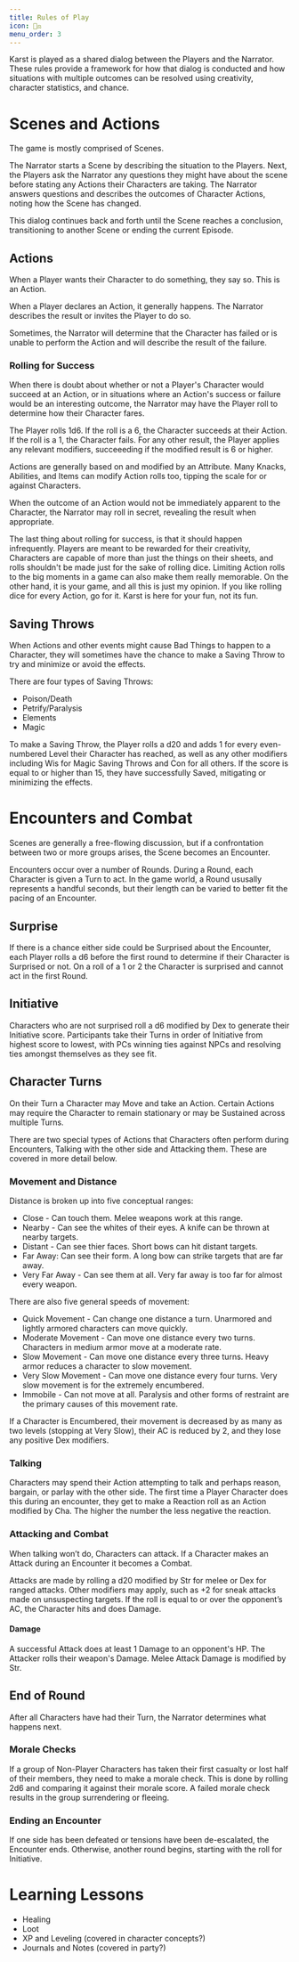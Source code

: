 ```yaml
---
title: Rules of Play
icon: 👩‍⚖️
menu_order: 3
---
```


Karst is played as a shared dialog between the Players and the Narrator. These rules provide a framework for how that dialog is conducted and how situations with multiple outcomes can be resolved using creativity, character statistics, and chance.

# Scenes and Actions

The game is mostly comprised of Scenes.

The Narrator starts a Scene by describing the situation to the Players. Next, the Players ask the Narrator any questions they might have about the scene before stating any Actions their Characters are taking. The Narrator answers questions and describes the outcomes of Character Actions, noting how the Scene has changed.

This dialog continues back and forth until the Scene reaches a conclusion, transitioning to another Scene or ending the current Episode.

## Actions

When a Player wants their Character to do something, they say so. This is an Action.

When a Player declares an Action, it generally happens. The Narrator describes the result or invites the Player to do so.

Sometimes, the Narrator will determine that the Character has failed or is unable to perform the Action and will describe the result of the failure.

### Rolling for Success

When there is doubt about whether or not a Player's Character would succeed at an Action, or in situations where an Action's success or failure would be an interesting outcome, the Narrator may have the Player roll to determine how their Character fares.

The Player rolls 1d6. If the roll is a 6, the Character succeeds at their Action. If the roll is a 1, the Character fails. For any other result, the Player applies any relevant modifiers, succeeeding if the modified result is 6 or higher.

Actions are generally based on and modified by an Attribute. Many Knacks, Abilities, and Items can modify Action rolls too, tipping the scale for or against Characters.

When the outcome of an Action would not be immediately apparent to the Character, the Narrator may roll in secret, revealing the result when appropriate.

The last thing about rolling for success, is that it should happen infrequently. Players are meant to be rewarded for their creativity, Characters are capable of more than just the things on their sheets, and rolls shouldn't be made just for the sake of rolling dice. Limiting Action rolls to the big moments in a game can also make them really memorable. On the other hand, it is your game, and all this is just my opinion. If you like rolling dice for every Action, go for it. Karst is here for your fun, not its fun.

## Saving Throws

When Actions and other events might cause Bad Things to happen to a Character, they will sometimes have the chance to make a Saving Throw to try and minimize or avoid the effects.

There are four types of Saving Throws:

- Poison/Death
- Petrify/Paralysis
- Elements
- Magic

To make a Saving Throw, the Player rolls a d20 and adds 1 for every even-numbered Level their Character has reached, as well as any other modifiers including Wis for Magic Saving Throws and Con for all others. If the score is equal to or higher than 15, they have successfully Saved, mitigating or minimizing the effects.

# Encounters and Combat

Scenes are generally a free-flowing discussion, but if a confrontation between two or more groups arises, the Scene becomes an Encounter.

Encounters occur over a number of Rounds. During a Round, each Character is given a Turn to act. In the game world, a Round ususally represents a handful seconds, but their length can be varied to better fit the pacing of an Encounter.

## Surprise

If there is a chance either side could be Surprised about the Encounter, each Player rolls a d6 before the first round to determine if their Character is Surprised or not. On a roll of a 1 or 2 the Character is surprised and cannot act in the first Round.

## Initiative

Characters who are not surprised roll a d6 modified by Dex to generate their Initiative score. Participants take their Turns in order of Initiative from highest score to lowest, with PCs winning ties against NPCs and resolving ties amongst themselves as they see fit.

## Character Turns

On their Turn a Character may Move and take an Action. Certain Actions may require the Character to remain stationary or may be Sustained across multiple Turns.

There are two special types of Actions that Characters often perform during Encounters, Talking with the other side and Attacking them. These are covered in more detail below.

### Movement and Distance

Distance is broken up into five conceptual ranges:

- Close - Can touch them. Melee weapons work at this range.
- Nearby - Can see the whites of their eyes. A knife can be thrown at nearby targets.
- Distant - Can see thier faces. Short bows can hit distant targets.
- Far Away: Can see their form. A long bow can strike targets that are far away.
- Very Far Away - Can see them at all. Very far away is too far for almost every weapon.

There are also five general speeds of movement:

- Quick Movement - Can change one distance a turn. Unarmored and lightly armored characters can move quickly.
- Moderate Movement - Can move one distance every two turns. Characters in medium armor move at a moderate rate.
- Slow Movement - Can move one distance every three turns. Heavy armor reduces a character to slow movement.
- Very Slow Movement - Can move one distance every four turns. Very slow movement is for the extremely encumbered.
- Immobile - Can not move at all. Paralysis and other forms of restraint are the primary causes of this movement rate.

If a Character is Encumbered, their movement is decreased by as many as two levels (stopping at Very Slow), their AC is reduced by 2, and they lose any positive Dex modifiers.

### Talking

Characters may spend their Action attempting to talk and perhaps reason, bargain, or parlay with the other side. The first time a Player Character does this during an encounter, they get to make a Reaction roll as an Action modified by Cha. The higher the number the less negative the reaction.

### Attacking and Combat

When talking won’t do, Characters can attack. If a Character makes an Attack during an Encounter it becomes a Combat.

Attacks are made by rolling a d20 modified by Str for melee or Dex for ranged attacks. Other modifiers may apply, such as +2 for sneak attacks made on unsuspecting targets. If the roll is equal to or over the opponent’s AC, the Character hits and does Damage.

#### Damage

A successful Attack does at least 1 Damage to an opponent's HP. The Attacker rolls their weapon's Damage. Melee Attack Damage is modified by Str.

## End of Round

After all Characters have had their Turn, the Narrator determines what happens next.

### Morale Checks

If a group of Non-Player Characters has taken their first casualty or lost half of their members, they need to make a morale check. This is done by rolling 2d6 and comparing it against their morale score. A failed morale check results in the group surrendering or fleeing.

### Ending an Encounter

If one side has been defeated or tensions have been de-escalated, the Encounter ends. Otherwise, another round begins, starting with the roll for Initiative.

# Learning Lessons

- Healing
- Loot
- XP and Leveling (covered in character concepts?)
- Journals and Notes (covered in party?)
